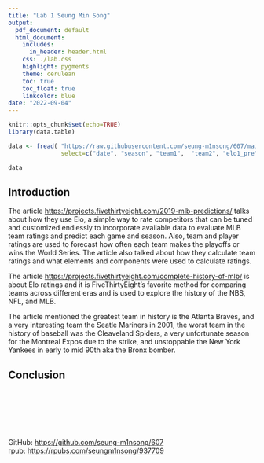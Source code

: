---
title: "Lab 1 Seung Min Song"
output:  
  pdf_document: default
  html_document:
    includes:
      in_header: header.html
    css: ./lab.css
    highlight: pygments
    theme: cerulean
    toc: true
    toc_float: true
    linkcolor: blue
date: "2022-09-04"
---

```{r setup,include=FALSE}
knitr::opts_chunk$set(echo=TRUE)
library(data.table)
```

```{r}
data <- fread( "https://raw.githubusercontent.com/seung-m1nsong/607/main/homework1/mlb_elo_latest.csv", 
               select=c("date", "season", "team1",	"team2", "elo1_pre"))

```

```{r load-data-data}
data
```

## Introduction

The article [https://projects.fivethirtyeight.com/2019-mlb-predictions/](https://projects.fivethirtyeight.com/2019-mlb-predictions/) talks about how they use Elo, a simple way to rate competitors that can be tuned and customized endlessly to incorporate available data to evaluate MLB team ratings and predict each game and season. Also, team and player ratings are used to forecast how often each team makes the playoffs or wins the World Series.  The article also talked about how they calculate team ratings and what elements and components were used to calculate ratings.

The article [https://projects.fivethirtyeight.com/complete-history-of-mlb/](https://projects.fivethirtyeight.com/complete-history-of-mlb/) is about Elo ratings and it is FiveThirtyEight's favorite method for comparing teams across different eras and is used to explore the history of the NBS, NFL, and MLB.

The article mentioned the greatest team in history is the Atlanta Braves, and a very interesting team the Seatle Mariners in 2001, the worst team in the history of baseball was the Cleaveland Spiders, a very unfortunate season for the Montreal Expos due to the strike, and unstoppable the New York Yankees in early to mid 90th aka the Bronx bomber. 


## Conclusion
\
\
\
\
\

GitHub: <https://github.com/seung-m1nsong/607>\
rpub: <https://rpubs.com/seungm1nsong/937709>

